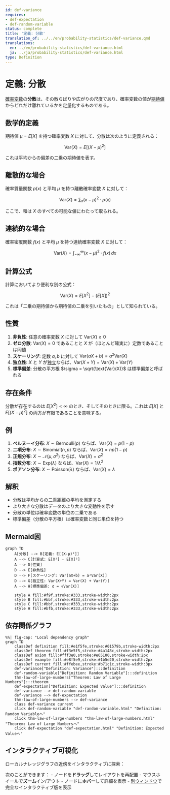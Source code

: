 ```yaml
---
id: def-variance
requires:
- def-expectation
- def-random-variable
status: complete
title: '定義: 分散'
translation_of: ../../en/probability-statistics/def-variance.qmd
translations:
  en: ../en/probability-statistics/def-variance.html
  ja: ../ja/probability-statistics/def-variance.html
type: Definition
---
```


# 定義: 分散 {#def-variance}

[確率変数](def-random-variable.qmd)の**分散**は、その散らばりや広がりの尺度であり、確率変数の値が[期待値](def-expectation.qmd)からどれだけ離れているかを定量化するものである。

## 数学的定義

期待値 $\mu = E[X]$ を持つ確率変数 $X$ に対して、分散は次のように定義される：

$$\text{Var}(X) = E[(X - \mu)^2]$$

これは平均からの偏差の二乗の期待値を表す。

## 離散的な場合

確率質量関数 $p(x)$ と平均 $\mu$ を持つ離散確率変数 $X$ に対して：

$$\text{Var}(X) = \sum_{x} (x - \mu)^2 \cdot p(x)$$

ここで、和は $X$ のすべての可能な値にわたって取られる。

## 連続的な場合

確率密度関数 $f(x)$ と平均 $\mu$ を持つ連続確率変数 $X$ に対して：

$$\text{Var}(X) = \int_{-\infty}^{\infty} (x - \mu)^2 \cdot f(x) \, dx$$

## 計算公式

計算においてより便利な別の公式：

$$\text{Var}(X) = E[X^2] - (E[X])^2$$

これは「二乗の期待値から期待値の二乗を引いたもの」として知られている。

## 性質

1. **非負性**: 任意の確率変数 $X$ に対して $\text{Var}(X) \geq 0$
2. **ゼロ分散**: $\text{Var}(X) = 0$ であることと $X$ が（ほとんど確実に）定数であることは同値
3. **スケーリング**: 定数 $a, b$ に対して $\text{Var}(aX + b) = a^2 \text{Var}(X)$
4. **独立性**: $X$ と $Y$ が[独立](def-independence.qmd)ならば、$\text{Var}(X + Y) = \text{Var}(X) + \text{Var}(Y)$
5. **標準偏差**: 分散の平方根 $\sigma = \sqrt{\text{Var}(X)}$ は標準偏差と呼ばれる

## 存在条件

分散が存在するのは $E[X^2] < \infty$ のとき、そしてそのときに限る。これは $E[X]$ と $E[(X - \mu)^2]$ の両方が有限であることを意味する。

## 例

1. **ベルヌーイ分布**: $X \sim \text{Bernoulli}(p)$ ならば、$\text{Var}(X) = p(1-p)$
2. **二項分布**: $X \sim \text{Binomial}(n, p)$ ならば、$\text{Var}(X) = np(1-p)$
3. **正規分布**: $X \sim \mathcal{N}(\mu, \sigma^2)$ ならば、$\text{Var}(X) = \sigma^2$
4. **指数分布**: $X \sim \text{Exp}(\lambda)$ ならば、$\text{Var}(X) = 1/\lambda^2$
5. **ポアソン分布**: $X \sim \text{Poisson}(\lambda)$ ならば、$\text{Var}(X) = \lambda$

## 解釈

- 分散は平均からの二乗距離の平均を測定する
- より大きな分散はデータのより大きな変動性を示す
- 分散の単位は確率変数の単位の二乗である
- 標準偏差（分散の平方根）は確率変数と同じ単位を持つ

## Mermaid図

```mermaid
graph TD
    A[分散] --> B[定義: E[(X-μ)²]]
    A --> C[計算式: E[X²] - E[X]²]
    A --> D[性質]
    D --> E[非負性]
    D --> F[スケーリング: Var(aX+b) = a²Var(X)]
    D --> G[独立性: Var(X+Y) = Var(X) + Var(Y)]
    A --> H[標準偏差: σ = √Var(X)]

    style A fill:#f9f,stroke:#333,stroke-width:2px
    style B fill:#bbf,stroke:#333,stroke-width:2px
    style C fill:#bbf,stroke:#333,stroke-width:2px
    style H fill:#bfb,stroke:#333,stroke-width:2px
```

## 依存関係グラフ

```mermaid
%%| fig-cap: "Local dependency graph"
graph TD
    classDef definition fill:#e1f5fe,stroke:#01579b,stroke-width:2px
    classDef theorem fill:#f3e5f5,stroke:#4a148c,stroke-width:2px
    classDef axiom fill:#fff3e0,stroke:#e65100,stroke-width:2px
    classDef example fill:#e8f5e9,stroke:#1b5e20,stroke-width:2px
    classDef current fill:#ffebee,stroke:#b71c1c,stroke-width:3px
    def-variance["Definition: Variance"]:::definition
    def-random-variable["Definition: Random Variable"]:::definition
    thm-law-of-large-numbers["Theorem: Law of Large Numbers"]:::theorem
    def-expectation["Definition: Expected Value"]:::definition
    def-variance --> def-random-variable
    def-variance --> def-expectation
    thm-law-of-large-numbers --> def-variance
    class def-variance current
    click def-random-variable "def-random-variable.html" "Definition: Random Variableへ"
    click thm-law-of-large-numbers "thm-law-of-large-numbers.html" "Theorem: Law of Large Numbersへ"
    click def-expectation "def-expectation.html" "Definition: Expected Valueへ"
```

## インタラクティブ可視化

ローカルナレッジグラフの近傍をインタラクティブに探索：

::: {.graph-viz data-id="def-variance" data-width="700" data-height="500"}
:::

次のことができます：
- ノードを**ドラッグ**してレイアウトを再配置
- マウスホイールで**ズーム**イン/アウト
- ノードに**ホバー**して詳細を表示
- [別ウィンドウ](../../output/interactive/def-variance.html){target="_blank"}で完全なインタラクティブ版を表示
